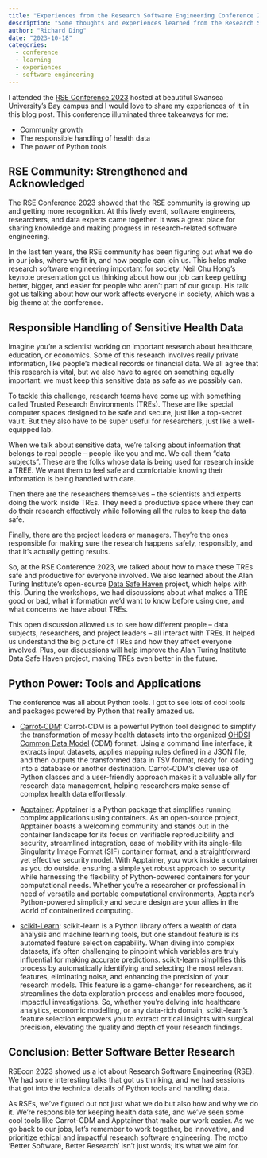 ```yaml
---
title: "Experiences from the Research Software Engineering Conference 2023"
description: "Some thoughts and experiences learned from the Research Software Engineering Conference 2023 in Swansea, UK."
author: "Richard Ding"
date: "2023-10-18"
categories:
  - conference
  - learning
  - experiences
  - software engineering
---
```


I attended the [RSE Conference 2023](https://rsecon23.society-rse.org/)
hosted at
beautiful Swansea University's Bay campus and
I would love to share my experiences of it in this blog post.
This conference illuminated
three takeaways for me:

- Community growth
- The responsible handling of health data
- The power of Python tools

## RSE Community: Strengthened and Acknowledged

The RSE Conference 2023 showed that the RSE community is growing up and
getting more recognition. At this lively event, software engineers,
researchers, and data experts came together. It was a great place for
sharing knowledge and making progress in research-related software
engineering.

In the last ten years, the RSE community has been figuring out what we
do in our jobs, where we fit in, and how people can join us. This helps
make research software engineering important for society. Neil Chu
Hong's keynote presentation got us thinking about how our job can keep getting
better, bigger, and easier for people who aren't part of our group. His
talk got us talking about how our work affects everyone in society,
which was a big theme at the conference.

## Responsible Handling of Sensitive Health Data

Imagine you're a scientist working on important research about
healthcare, education, or economics. Some of this research involves
really private information, like people's medical records or financial
data. We all agree that this research is vital, but we also have to
agree on something equally important: we must keep this sensitive data
as safe as we possibly can.

To tackle this challenge, research teams have come up with something
called Trusted Research Environments (TREs). These are like special
computer spaces designed to be safe and secure, just like a
top-secret vault. But they also have to be super useful for researchers,
just like a well-equipped lab.

When we talk about sensitive data, we're talking about information that
belongs to real people – people like you and me. We call them "data
subjects". These are the folks whose data is being used for research
inside a TREE. We want them to feel safe and comfortable knowing their
information is being handled with care.

Then there are the researchers themselves – the scientists and experts
doing the work inside TREs. They need a productive space where they can
do their research effectively while following all the rules to keep the
data safe.

Finally, there are the project leaders or managers. They're the ones
responsible for making sure the research happens safely, responsibly,
and that it's actually getting results.

So, at the RSE Conference 2023, we talked about how to make these TREs
safe and productive for everyone involved. We also learned about the
Alan Turing Institute's open-source [Data Safe Haven](https://github.com/alan-turing-institute/data-safe-haven) project, which helps
with this. During the workshops, we had discussions about what makes a TRE
good or bad, what information we'd want to know before using one, and
what concerns we have about TREs.

This open discussion allowed us to see how different people – data
subjects, researchers, and project leaders – all interact with TREs. It
helped us understand the big picture of TREs and how they affect
everyone involved. Plus, our discussions will help improve the Alan
Turing Institute Data Safe Haven project, making TREs even better in the
future.

## Python Power: Tools and Applications

The conference was all about Python tools. I got to see lots of cool
tools and packages powered by Python that really amazed us.

- [Carrot-CDM](https://hdruk.github.io/CaRROT-Docs/CaRROT-CDM/About/): Carrot-CDM is a powerful Python tool designed to simplify
  the transformation of messy health datasets into the organized [OHDSI Common
  Data Model](https://www.ohdsi.org/data-standardization/) (CDM) format. Using a command line interface, it extracts
  input datasets, applies mapping rules defined in a JSON file, and then
  outputs the transformed data in TSV format, ready for loading into a
  database or another destination. Carrot-CDM's clever use of Python
  classes and a user-friendly approach makes it a valuable ally for
  research data management, helping researchers make sense of complex
  health data effortlessly.

- [Apptainer](https://apptainer.org/): Apptainer is a Python package that simplifies running
  complex applications using containers. As an open-source project,
  Apptainer boasts a welcoming community and stands out in the container
  landscape for its focus on verifiable reproducibility and security,
  streamlined integration, ease of mobility with its single-file Singularity Image Format (SIF)
  container format, and a straightforward yet effective security model.
  With Apptainer, you work inside a container as you do outside,
  ensuring a simple yet robust approach to security while harnessing the
  flexibility of Python-powered containers for your computational needs.
  Whether you're a researcher or professional in need of versatile and
  portable computational environments, Apptainer's Python-powered
  simplicity and secure design are your allies in the world of
  containerized computing.

- [scikit-Learn](https://scikit-learn.org/stable/): scikit-learn is a Python library offers a wealth of data
  analysis and machine learning tools, but one standout feature is its
  automated feature selection capability. When diving into complex
  datasets, it's often challenging to pinpoint which variables are truly
  influential for making accurate predictions. scikit-learn simplifies
  this process by automatically identifying and selecting the most
  relevant features, eliminating noise, and enhancing the precision of
  your research models. This feature is a game-changer for researchers,
  as it streamlines the data exploration process and enables more
  focused, impactful investigations. So, whether you're delving into
  healthcare analytics, economic modelling, or any data-rich domain,
  scikit-learn's feature selection empowers you to extract critical
  insights with surgical precision, elevating the quality and depth of
  your research findings.

## Conclusion: Better Software Better Research

RSEcon 2023 showed us a lot about Research Software Engineering (RSE).
We had some interesting talks that got us thinking, and we had sessions
that got into the technical details of Python tools and handling data.

As RSEs, we've figured out not just what we do but also how and why we
do it. We're responsible for keeping health data safe, and we've seen
some cool tools like Carrot-CDM and Apptainer that make our work easier.
As we go back to our jobs, let's remember to work together, be
innovative, and prioritize ethical and impactful research software
engineering. The motto 'Better Software, Better Research' isn't just
words; it's what we aim for.
